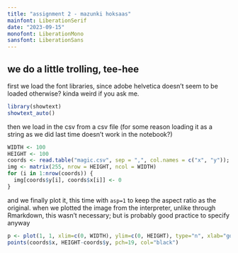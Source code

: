 ```yaml
---
title: "assignment 2 - mazunki hoksaas"
mainfont: LiberationSerif
date: "2023-09-15"
monofont: LiberationMono
sansfont: LiberationSans
---
```


## we do a little trolling, tee-hee

first we load the font libraries, since adobe helvetica doesn't seem to be loaded otherwise? kinda weird if you ask me.
```r
library(showtext)
showtext_auto()
```

then we load in the csv from a csv file (for some reason loading it as a string as we did last time doesn't work in the notebook?)
```r
WIDTH <- 100
HEIGHT <- 100
coords <- read.table("magic.csv", sep = ",", col.names = c("x", "y"));
img <- matrix(255, nrow = HEIGHT, ncol = WIDTH)
for (i in 1:nrow(coords)) {
  img[coords$y[i], coords$x[i]] <- 0
}
```

and we finally plot it, this time with `asp=1` to keep the aspect ratio as the original. when we plotted the image from the interpreter, unlike through Rmarkdown, this wasn't necessary; but is probably good practice to specify anyway
```r
p <- plot(1, 1, xlim=c(0, WIDTH), ylim=c(0, HEIGHT), type="n", xlab="goof around", ylab="find out", asp=1)
points(coords$x, HEIGHT-coords$y, pch=19, col="black")
```
